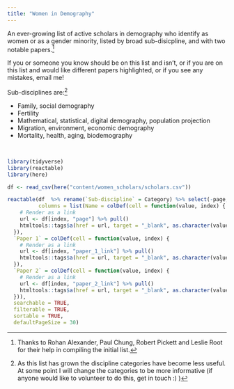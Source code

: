 ```yaml
---
title: "Women in Demography"
---
```


An ever-growing list of active scholars in demography who identify as women or as a gender minority, listed by broad sub-disicpline, and with two notable papers.[^1]

[^1]: Thanks to Rohan Alexander, Paul Chung, Robert Pickett and Leslie Root for their help in compiling the initial list.

If you or someone you know should be on this list and isn't, or if you are on this list and would like different papers highlighted, or if you see any mistakes, email me!

Sub-disciplines are:[^2]

- Family, social demography
- Fertility
- Mathematical, statistical, digital demography, population projection
- Migration, environment, economic demography
- Mortality, health, aging, biodemography

[^2]: As this list has grown the discipline categories have become less useful. At some point I will change the categories to be more informative (if anyone would like to volunteer to do this, get in touch :) )

<br>

```r
library(tidyverse)
library(reactable)
library(here)

df <- read_csv(here("content/women_scholars/scholars.csv"))

reactable(df  %>% rename(`Sub-discipline` = Category) %>% select(-page, -paper_1_link, -paper_2_link), 
          columns = list(Name = colDef(cell = function(value, index) {
    # Render as a link
    url <- df[index, "page"] %>% pull()
    htmltools::tags$a(href = url, target = "_blank", as.character(value))
  }),
  `Paper 1` = colDef(cell = function(value, index) {
    # Render as a link
    url <- df[index, "paper_1_link"] %>% pull()
    htmltools::tags$a(href = url, target = "_blank", as.character(value))
  }),
  `Paper 2` = colDef(cell = function(value, index) {
    # Render as a link
    url <- df[index, "paper_2_link"] %>% pull()
    htmltools::tags$a(href = url, target = "_blank", as.character(value))
  })), 
  searchable = TRUE,
  filterable = TRUE, 
  sortable = TRUE, 
  defaultPageSize = 30)

```

